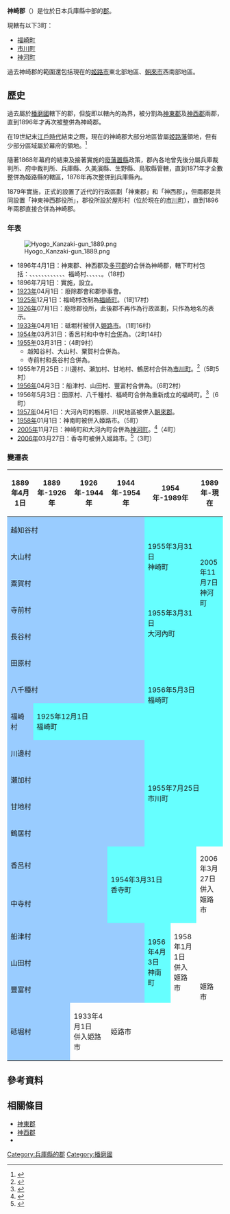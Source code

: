 {{日本郡
| 郡 = 神崎郡
| 日文原名 = 神崎郡
| 平假名 = かんざきぐん
| 羅馬字拼音 = Kanzaki-gun
| 地圖 = [[File:Kanzaki_District_in_Hyogo_Prefecture.svg|250px]]
| 都道府縣 = 兵庫縣
| 編號 = 
| 町 = 3
| 村 = 
| 經度 = 
| 緯度 = 
| 註記 = 
|}}
'''神崎郡'''（{{jpn|j=神崎郡|hg=かんざきぐん|rm=Kanzaki gun|f=y}}）是位於日本兵庫縣中部的[[郡|郡]]。

現轄有以下3町：
* [[福崎町|福崎町]]
* [[市川町|市川町]]
* [[神河町|神河町]]

過去神崎郡的範圍還包括現在的[[姬路市|姬路市]]東北部地區、[[朝來市|朝來市]]西南部地區。

== 歷史 ==
過去屬於[[播磨國|播磨國]]轄下的郡，但旋即以轄內的{{tsl|ja|市川_(兵庫県)|市川_(兵庫縣)|市川}}為界，被分割為[[神東郡|神東郡]]及[[神西郡|神西郡]]兩郡，直到1896年才再次被整併為神崎郡。

在19世紀末[[江戶時代|江戶時代]]結束之際，現在的神崎郡大部分地區皆屬[[姬路藩|姬路藩]]領地，但有少部分區域屬於幕府的領地。<ref>{{Cite web| url=http://www.rekihaku.ac.jp/up-cgi/login.pl?p=param/kyud/db_param| title=舊高舊領取調帳資料庫檢索| publisher=[[國立歷史民俗博物館|國立歷史民俗博物館]]| language=ja| accessdate=2020-09-15| archive-date=2020-08-25| archive-url=https://web.archive.org/web/20200825042351/https://www.rekihaku.ac.jp/up-cgi/login.pl?p=param%2Fkyud%2Fdb_param| dead-url=no}}</ref>

隨著1868年幕府的結束及接著實施的[[廢藩置縣|廢藩置縣]]政策，郡內各地曾先後分屬兵庫裁判所、府中裁判所、兵庫縣、久美濱縣、生野縣、鳥取縣管轄，直到1871年才全數整併為姬路縣的轄區，1876年再次整併到兵庫縣內。

1879年實施{{tsl|ja|郡区町村編制法|郡區町村編制法}}，正式的設置了近代的行政區劃「神東郡」和「神西郡」，但兩郡是共同設置「神東神西郡役所」，郡役所設於屋形村（位於現在的[[市川町|市川町]]），直到1896年兩郡直接合併為神崎郡。

=== 年表 ===
[[File:Hyogo_Kanzaki-gun_1889.png|thumb]]

* 1896年4月1日：神東郡、神西郡及[[多可郡|多可郡]]的{{tsl|ja|越知谷村}}合併為神崎郡，轄下町村包括：{{tsl|ja|大山村 (兵庫県神崎郡)|大山村 (兵庫縣神崎郡)|大山村}}、{{tsl|ja|粟賀村}}、{{tsl|ja|川辺村 (兵庫県)|川邊村 (兵庫縣)|川邊村}}、{{tsl|ja|瀬加村|瀨加村}}、{{tsl|ja|田原村 (兵庫県)|田原村 (兵庫縣)|田原村}}、{{tsl|ja|八千種村}}、{{tsl|ja|船津村 (兵庫県)|船津村 (兵庫縣)|船津村}}、{{tsl|ja|山田村 (兵庫県神崎郡)|山田村 (兵庫縣神崎郡)|山田村}}、{{tsl|ja|豊富村 (兵庫県)|豐富村 (兵庫縣)|豐富村}}、{{tsl|ja|砥堀村}}、{{tsl|ja|香呂村}}、{{tsl|ja|中寺村}}、福崎村、{{tsl|ja|甘地村}}、{{tsl|ja|鶴居村 (兵庫県)|鶴居村 (兵庫縣)|鶴居村}}、{{tsl|ja|寺前村}}、{{tsl|ja|長谷村 (兵庫県神崎郡)|長谷村 (兵庫縣神崎郡)|長谷村}}、{{tsl|ja|越知谷村}}。（18村）
* 1896年7月1日：實施{{tsl|ja|郡制}}，設立{{tsl|ja|郡参事会|郡參事會}}。
* [[1923年|1923年]]04月1日：廢除郡會和郡參事會。
* [[1925年|1925年]]12月1日：福崎村改制為[[福崎町|福崎町]]。（1町17村）
* [[1926年|1926年]]07月1日：廢除郡役所，此後郡不再作為行政區劃，只作為地名的表示。
* [[1933年|1933年]]04月1日：砥堀村被併入[[姫路市|姫路市]]。（1町16村）
* [[1954年|1954年]]03月31日：香呂村和中寺村[[市町村合併|合併]]為{{tsl|ja|香寺町}}。（2町14村）
* [[1955年|1955年]]03月31日：（4町9村）
** 越知谷村、大山村、粟賀村合併為{{tsl|ja|神崎町 (兵庫県)|神崎町 (兵庫縣)|神崎町}}。
** 寺前村和長谷村合併為{{tsl|ja|大河内町|大河內町}}。
* 1955年7月25日：川邊村、瀨加村、甘地村、鶴居村合併為[[市川町|市川町]]。<ref>{{Cite web| url=http://www.town.ichikawa.hyogo.jp/forms/info/info.aspx?info_id=23123| title=沿革| publisher=市川町公所| date=2014-06-10| language=ja| accessdate=2017-01-24| archive-date=2017-02-02| archive-url=https://web.archive.org/web/20170202034159/http://www.town.ichikawa.hyogo.jp/forms/info/info.aspx?info_id=23123| dead-url=no}}</ref>（5町5村）
* [[1956年|1956年]]04月3日：船津村、山田村、豐富村合併為{{tsl|ja|神南町}}。（6町2村）
* 1956年5月3日：田原村、八千種村、福崎町合併為重新成立的福崎町。<ref>{{Cite web| url=http://www.town.fukusaki.hyogo.jp/0000000464.html| title=福崎町的介紹| date=2016-09-07| publisher=福崎町公所| language=ja| accessdate=2017-01-25| archive-date=2020-08-02| archive-url=https://web.archive.org/web/20200802035624/http://www.town.fukusaki.hyogo.jp/0000000464.html| dead-url=no}}</ref>（6町）
* [[1957年|1957年]]04月1日：大河內町的栃原、川尻地區被併入[[朝來郡|朝來郡]]{{tsl|ja|生野町}}。
* [[1958年|1958年]]01月1日：神南町被併入姬路市。（5町）
* [[2005年|2005年]]11月7日：神崎町和大河內町合併為[[神河町|神河町]]。<ref>{{Cite web| url=http://www.town.kamikawa.hyogo.jp/forms/info/info.aspx?info_id=6032| title=合併的過程| date=2008-02-17| publisher=神河町公所| language=ja| accessdate=2017-01-25| archive-date=2016-03-04| archive-url=https://web.archive.org/web/20160304114050/http://www.town.kamikawa.hyogo.jp/forms/info/info.aspx?info_id=6032| dead-url=yes}}</ref>（4町）
* [[2006年|2006年]]03月27日：香寺町被併入姬路市。<ref>{{cite web| url=http://www.city.himeji.lg.jp/info/profile/history.html| title=姬路市歷史| publisher=姬路市政府| accessdate=2016-12-15| language=ja| archive-date=2016-10-13| archive-url=https://web.archive.org/web/20161013164400/http://www.city.himeji.lg.jp/info/profile/history.html| dead-url=no}}</ref>（3町）

=== 變遷表 ===
{| class="wikitable" style="font-size:x-small"
! 1889年4月1日
! 1889年-1926年
! 1926年-1944年
! 1944年-1954年
! colspan=2 | 1954年-1989年
! 1989年-現在
! 現在
|-
| colspan=4 style="background-color:#9cf;" | 越知谷村
| rowspan=3 colspan=2 style="background-color:#6ff;" | 1955年3月31日<br />神崎町
| rowspan=5 colspan=2 style="background-color:#6ff;" | 2005年11月7日<br />神河町
|-
| colspan=4 style="background-color:#9cf;" | 大山村
|-
| colspan=4 style="background-color:#9cf;" | 粟賀村
|-
| colspan=4 style="background-color:#9cf;" | 寺前村
| rowspan=2 colspan=2 style="background-color:#6ff;" | 1955年3月31日<br />大河內町
|-
| colspan=4 style="background-color:#9cf;" | 長谷村
|-
| colspan=4 style="background-color:#9cf;" | 田原村
| rowspan=3 colspan=4 style="background-color:#6ff;" | 1956年5月3日<br />福崎町
|-
| colspan=4 style="background-color:#9cf;" | 八千種村
|-
| style="background-color:#9cf;" | 福崎村
| colspan=3 style="background-color:#6ff;" | 1925年12月1日<br />福崎町
|-
| colspan=4 style="background-color:#9cf;" | 川邊村
| rowspan=4 colspan=4 style="background-color:#6ff;" | 1955年7月25日<br />市川町
|-
| colspan=4 style="background-color:#9cf;" | 瀨加村
|-
| colspan=4 style="background-color:#9cf;" | 甘地村
|-
| colspan=4 style="background-color:#9cf;" | 鶴居村
|-
| colspan=3 style="background-color:#9cf;" | 香呂村
| rowspan=2 colspan=3 style="background-color:#6ff;" | 1954年3月31日<br />香寺町
| rowspan=2 | 2006年3月27日<br />併入姬路市
| rowspan=6 | 姬路市
|-
| colspan=3 style="background-color:#9cf;" | 中寺村
|-
| colspan=4 style="background-color:#9cf;" | 船津村
| rowspan=3 style="background-color:#6ff;" | 1956年4月3日<br />神南町
| rowspan=3 | 1958年1月1日<br />併入姬路市
| rowspan=4 | 姬路市
|-
| colspan=4 style="background-color:#9cf;" | 山田村
|-
| colspan=4 style="background-color:#9cf;" | 豐富村
|-
| colspan=2 style="background-color:#9cf;" | 砥堀村
| 1933年4月1日<br />併入姫路市
| colspan=3 | 姫路市
|}

== 參考資料 ==
{{Reflist}}

== 相關條目 ==
* [[神東郡|神東郡]]
* [[神西郡|神西郡]]
* {{tsl|ja|福本藩}}

{{兵庫縣}}
{{播磨國的郡}}

[[Category:兵庫縣的郡|Category:兵庫縣的郡]]
[[Category:播磨國|Category:播磨國]]